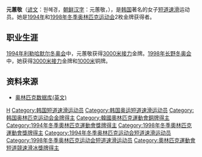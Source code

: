 {{MedalTableTop}}
{{MedalSport | 女子[[短道速滑|短道速滑]]}}
{{MedalCountry|{{KOR}}}}
{{MedalOlympic}}
{{MedalGold | [[1998年冬季奧林匹克运动会|1998年长野]] | [[1998年冬季奧林匹克运动会短道速滑比賽|3000米接力]]}}
{{MedalGold | [[1994年冬季奧林匹克运动会|1994年利勒哈默尔]] | [[1994年冬季奧林匹克运动会短道速滑比賽|3000米接力]]}}
{{MedalBronze | 1998年长野 | [[1998年冬季奧林匹克运动会短道速滑比賽|1000米]]}}
{{MedalCompetition | [[世界短道速滑锦标赛|世界锦标赛]]}}
{{MedalGold | [[1996年世界短道速滑锦标赛|1996年海牙]] | [[1996年世界短道速滑锦标赛|3000米]]}}
{{MedalSilver | [[1998年世界短道速滑锦标赛|1998年维也纳]] | [[1998年世界短道速滑锦标赛|3000米接力]]}}
{{MedalSilver | [[1997年世界短道速滑锦标赛|1997年长野]] | [[1997年世界短道速滑锦标赛|1000米]]}}
{{MedalSilver | 1997年长野 | [[1997年世界短道速滑锦标赛|1500米]]}}
{{MedalSilver | 1997年长野 | [[1997年世界短道速滑锦标赛|3000米]]}}
{{MedalSilver | 1997年长野 | [[1997年世界短道速滑锦标赛|3000米接力]]}}
{{MedalSilver | 1996年海牙 | [[1996年世界短道速滑锦标赛|全能]]}}
{{MedalSilver | 1996年海牙 | [[1996年世界短道速滑锦标赛|1500米]]}}
{{MedalSilver | [[1995年世界短道速滑锦标赛|1995年约维克]] | [[1995年世界短道速滑锦标赛|3000米接力]]}}
{{MedalBronze | 1997年长野 | [[1997年世界短道速滑锦标赛|全能]]}}
{{MedalBronze | [[1994年世界短道速滑锦标赛|1994年吉尔福德]] | [[1994年世界短道速滑锦标赛|3000米接力]]}}
{{MedalCompetition | [[世界短道速滑团体锦标赛|世界团体锦标赛]]}}
{{MedalGold | [[世界短道速滑团体锦标赛|1997年首尔]] | [[世界短道速滑团体锦标赛|团体]]}}
{{MedalGold | [[世界短道速滑团体锦标赛|1996年普莱西德湖]] | [[世界短道速滑团体锦标赛|团体]]}}
{{MedalGold | [[世界短道速滑团体锦标赛|1995年祖特尔梅尔]] | [[世界短道速滑团体锦标赛|团体]]}}
{{MedalSilver | [[世界短道速滑团体锦标赛|1998年博尔米奥]] | [[世界短道速滑团体锦标赛|团体]]}}
{{MedalSilver | [[世界短道速滑团体锦标赛|1994年剑桥]] | [[世界短道速滑团体锦标赛|团体]]}}
{{MedalCompetition | [[世界少年短道速滑锦标赛|世界少年锦标赛]]}}
{{MedalGold | [[世界少年短道速滑锦标赛|1997年马凯特]] | [[世界少年短道速滑锦标赛|全能]]}}
{{MedalSilver | [[世界少年短道速滑锦标赛|1995年卡尔加里]] | [[世界少年短道速滑锦标赛|全能]]}}
{{MedalSilver | [[世界少年短道速滑锦标赛|1994年首尔]] | [[世界少年短道速滑锦标赛|全能]]}}
{{MedalBottom}}

'''元蕙敬'''（[[谚文|谚文]]：원혜경，[[朝鲜汉字|朝鲜汉字]]：元蕙敬，{{bd|1979年|10月14日|catIdx=Won Hye-Kyung}}），是[[韩国|韩国]]著名的女子[[短道速滑|短道速滑]]运动员。她是[[1994年冬季奥林匹克运动会|1994年]]和[[1998年冬季奥林匹克运动会|1998年]][[冬季奥林匹克运动会|冬季奥林匹克运动会]]2枚金牌获得者。

==职业生涯==
[[1994年冬季奥林匹克运动会|1994年利勒哈默尔冬奥会]]中，元蕙敬获得[[1994年冬季奥林匹克运动会|3000米接力]]金牌。[[1998年冬季奥林匹克运动会|1998年长野冬奥会]]中，她获得[[1998年冬季奥林匹克运动会|3000米接力]]金牌和[[1998年冬季奥林匹克运动会|1000米]]铜牌。

==资料来源==
* [https://web.archive.org/web/20070224041407/http://www.databaseolympics.com/players/playerpage.htm?ilkid=WONHYE01 奥林匹克数据库(英文)]

{{Footer Olympic Champions in Women's 3000 m Relay Short Track Speed Skating}}

{{DEFAULTSORT:Won Hye-Kyung}}
[[Category:元姓|H]]
[[Category:韩国短道速滑运动员|Category:韩国短道速滑运动员]]
[[Category:韩国奥运短道速滑运动员|Category:韩国奥运短道速滑运动员]]
[[Category:韩国奥林匹克运动会金牌得主|Category:韩国奥林匹克运动会金牌得主]]
[[Category:韓國奧林匹克運動會銅牌得主|Category:韓國奧林匹克運動會銅牌得主]]
[[Category:1994年冬季奧林匹克運動會獎牌得主|Category:1994年冬季奧林匹克運動會獎牌得主]]
[[Category:1998年冬季奧林匹克運動會獎牌得主|Category:1998年冬季奧林匹克運動會獎牌得主]]
[[Category:1994年冬季奥林匹克运动会短道速滑运动员|Category:1994年冬季奥林匹克运动会短道速滑运动员]]
[[Category:1998年冬季奥林匹克运动会短道速滑运动员|Category:1998年冬季奥林匹克运动会短道速滑运动员]]
[[Category:奧林匹克運動會短道競速滑冰獎牌得主|Category:奧林匹克運動會短道競速滑冰獎牌得主]]